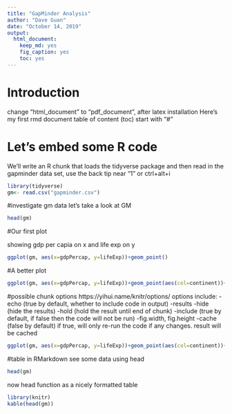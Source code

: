 ```yaml
---
title: "GapMinder Analysis"
author: "Dave Guan"
date: "October 14, 2019"
output: 
  html_document:
    keep_md: yes
    fig_caption: yes
    toc: yes
---
```

# Introduction
 
change "html_document" to "pdf_document", after latex installation
Here's my first rmd document
table of content (toc) start with "#"

# Let's embed some R code

We'll write an R chunk that loads the tidyverse package and then read in the gapminder data set, use the back tip near "1" or ctrl+alt+i
```r
library(tidyverse)
gm<- read.csv("gapminder.csv")
```

#investigate gm data
let's take a look at GM

```r
head(gm)
```

#Our first plot

showing gdp per capia on x and life exp on y

```r
ggplot(gm, aes(x=gdpPercap, y=lifeExp))+geom_point()
```

#A better plot

```r
ggplot(gm, aes(x=gdpPercap, y=lifeExp))+geom_point(aes(col=continent))+scale_x_log10()
```

#possible chunk options
https://yihui.name/knitr/options/
options include: 
-echo (true by default, whether to include code in output)
-results
  -hide (hide the results)
  -hold (hold the result until end of chunk)
-include (true by default, if false then the code will not be run)
-fig.width, fig.height 
-cache (false by default) if true, will only re-run the code if any changes. result will be cached


```r
ggplot(gm, aes(x=gdpPercap, y=lifeExp))+geom_point(aes(col=continent))+scale_x_log10()
```


#table in RMarkdown
see some data using head
```r
head(gm)
```
now head function as a nicely formatted table

```r
library(knitr)
kable(head(gm))
```

